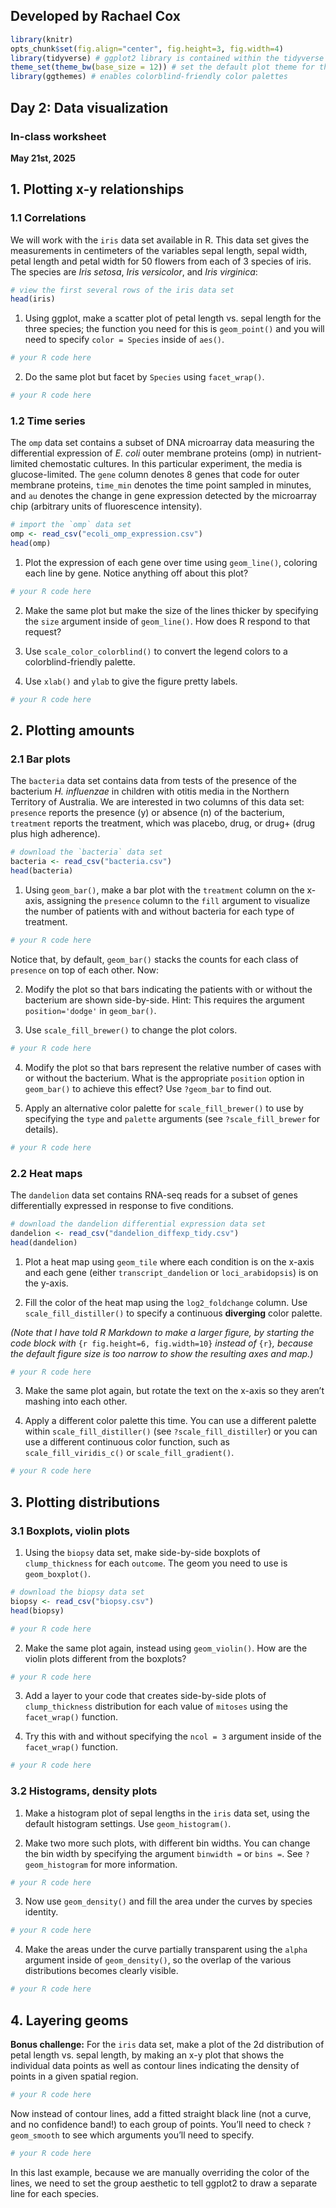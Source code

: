 ## Developed by Rachael Cox

```r

library(knitr)
opts_chunk$set(fig.align="center", fig.height=3, fig.width=4)
library(tidyverse) # ggplot2 library is contained within the tidyverse
theme_set(theme_bw(base_size = 12)) # set the default plot theme for the ggplot2
library(ggthemes) # enables colorblind-friendly color palettes

```
## Day 2: Data visualization
### In-class worksheet

**May 21st, 2025**

## 1. Plotting x-y relationships

### 1.1 Correlations

We will work with the `iris` data set available in R. This data set gives the measurements in centimeters of the variables sepal length, sepal width, petal length and petal width for 50 flowers from each of 3 species of iris. The species are *Iris setosa*, *Iris versicolor*, and *Iris virginica*:

```r
# view the first several rows of the iris data set
head(iris)
```

1. Using ggplot, make a scatter plot of petal length vs. sepal length for the three species; the function you need for this is `geom_point()` and you will need to specify `color = Species` inside of `aes()`.

```r
# your R code here
```

2. Do the same plot but facet by `Species` using `facet_wrap()`.

```r
# your R code here
```

### 1.2 Time series

The `omp` data set contains a subset of DNA microarray data measuring the differential expression of *E. coli* outer membrane proteins (omp) in nutrient-limited chemostatic cultures. In this particular experiment, the media is glucose-limited. The `gene` column denotes 8 genes that code for outer membrane proteins, `time_min` denotes the time point sampled in minutes, and `au` denotes the change in gene expression detected by the microarray chip (arbitrary units of fluorescence intensity).

```r
# import the `omp` data set
omp <- read_csv("ecoli_omp_expression.csv")
head(omp)
```

1. Plot the expression of each gene over time using `geom_line()`, coloring each line by gene. Notice anything off about this plot?

```r
# your R code here
```

2. Make the same plot but make the size of the lines thicker by specifying the `size` argument inside of `geom_line()`. How does R respond to that request?

3. Use `scale_color_colorblind()` to convert the legend colors to a colorblind-friendly palette. 

4. Use `xlab()` and `ylab` to give the figure pretty labels.

```r
# your R code here
```

## 2. Plotting amounts

### 2.1 Bar plots

The `bacteria` data set contains data from tests of the presence of the bacterium *H. influenzae* in children with otitis media in the Northern Territory of Australia. We are interested in two columns of this data set: `presence` reports the presence (y) or absence (n) of the bacterium, `treatment` reports the treatment, which was placebo, drug, or drug+ (drug plus high adherence).

```r
# download the `bacteria` data set
bacteria <- read_csv("bacteria.csv")
head(bacteria)
```

1. Using `geom_bar()`, make a bar plot with the `treatment` column on the x-axis, assigning the `presence` column to the `fill` argument to visualize the number of patients with and without bacteria for each type of treatment.

```r
# your R code here
```

Notice that, by default, `geom_bar()` stacks the counts for each class of `presence` on top of each other. Now:

2. Modify the plot so that bars indicating the patients with or without the bacterium are shown side-by-side. Hint: This requires the argument `position='dodge'` in `geom_bar()`.

3. Use `scale_fill_brewer()` to change the plot colors. 

```r
# your R code here
```

4. Modify the plot so that bars represent the relative number of cases with or without the bacterium. What is the appropriate `position` option in `geom_bar()` to achieve this effect? Use `?geom_bar` to find out.

5. Apply an alternative color palette for `scale_fill_brewer()` to use by specifying the `type` and `palette` arguments (see `?scale_fill_brewer` for details).

```r
# your R code here
```

### 2.2 Heat maps

The `dandelion` data set contains RNA-seq reads for a subset of genes differentially expressed in response to five conditions. 

```r
# download the dandelion differential expression data set
dandelion <- read_csv("dandelion_diffexp_tidy.csv")
head(dandelion)
```

1. Plot a heat map using `geom_tile` where each condition is on the x-axis and each gene (either `transcript_dandelion` or `loci_arabidopsis`) is on the y-axis. 

2. Fill the color of the heat map using the `log2_foldchange` column. Use `scale_fill_distiller()` to specify a continuous **diverging** color palette.

*(Note that I have told R Markdown to make a larger figure, by starting the code block with* `{r fig.height=6, fig.width=10}` *instead of* `{r}`*, because the default figure size is too narrow to show the resulting axes and map.)*

```r
# your R code here
```

3. Make the same plot again, but rotate the text on the x-axis so they aren't mashing into each other.

4. Apply a different color palette this time. You can use a different palette within
`scale_fill_distiller()` (see `?scale_fill_distiller`) or you can use a different continuous color function, such as `scale_fill_viridis_c()` or `scale_fill_gradient()`.

```r
# your R code here
```

## 3. Plotting distributions

### 3.1 Boxplots, violin plots

1. Using the `biopsy` data set, make side-by-side boxplots of `clump_thickness` for each `outcome`. The geom you need to use is `geom_boxplot()`.

```r
# download the biopsy data set
biopsy <- read_csv("biopsy.csv")
head(biopsy)
```

```r
# your R code here
```

2. Make the same plot again, instead using `geom_violin()`. How are the violin plots different from the boxplots?

```r
# your R code here
```

3. Add a layer to your code that creates side-by-side plots of `clump_thickness` distribution for each value of `mitoses` using the `facet_wrap()` function.

4. Try this with and without specifying the `ncol = 3` argument inside of the `facet_wrap()` function.

```r
# your R code here
```

### 3.2 Histograms, density plots

1. Make a histogram plot of sepal lengths in the `iris` data set, using the default histogram settings. Use `geom_histogram()`.

2. Make two more such plots, with different bin widths. You can change the bin width by specifying the argument `binwidth =` or `bins = `. See `?geom_histogram` for more information.

```r
# your R code here
```

3. Now use `geom_density()` and fill the area under the curves by species identity.

```r
# your R code here
```

4. Make the areas under the curve partially transparent using the `alpha` argument inside of `geom_density()`, so the overlap of the various distributions becomes clearly visible.

```r
# your R code here
```

## 4. Layering geoms

**Bonus challenge:** For the `iris` data set, make a plot of the 2d distribution of petal length vs. sepal length, by making an x-y plot that shows the individual data points as well as contour lines indicating the density of points in a given spatial region.

```r
# your R code here
```

Now instead of contour lines, add a fitted straight black line (not a curve, and no confidence band!) to each group of points. You'll need to check `?geom_smooth` to see which arguments you'll need to specify.

```r
# your R code here
```

In this last example, because we are manually overriding the color of the lines, we need to set the group aesthetic to tell ggplot2 to draw a separate line for each species.

